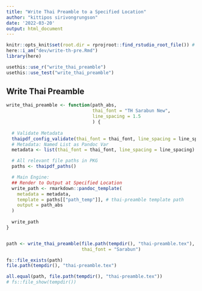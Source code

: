 ```yaml
---
title: "Write Thai Preamble to a Specified Location"
author: "kittipos sirivongrungson"
date: '2022-03-20'
output: html_document
---
```


```r
knitr::opts_knit$set(root.dir = rprojroot::find_rstudio_root_file()) # Set WD to Root
here::i_am("dev/write-th-pre.Rmd")
library(here)

```

```r
usethis::use_r("write_thai_preamble")
usethis::use_test("write_thai_preamble")
```

## Write Thai Preamble

```r
write_thai_preamble <- function(path_abs,
                                thai_font = "TH Sarabun New", 
                                line_spacing = 1.5
                                ) {
  
  # Validate Metadata
  thaipdf_config_validate(thai_font = thai_font, line_spacing = line_spacing)
  # Metadata: Named List as Pandoc Var
  metadata <- list(thai_font = thai_font, line_spacing = line_spacing)

  # All relevant file paths in PKG
  paths <- thaipdf_paths()

  # Main Engine:
  ## Render to Output at Specified Location
  write_path <- rmarkdown::pandoc_template(
    metadata = metadata,
    template = paths[["path_temp"]], # thai-preamble template path
    output = path_abs
  )
  
  write_path
}


path <- write_thai_preamble(file.path(tempdir(), "thai-preamble.tex"), 
                            thai_font = "Sarabun")

fs::file_exists(path)
file.path(tempdir(), "thai-preamble.tex")

all.equal(path, file.path(tempdir(), "thai-preamble.tex"))
# fs::file_show(tempdir())
```


